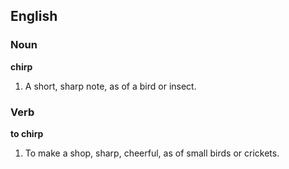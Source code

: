 ==English==

===Noun===

'''chirp'''

#A short, sharp note, as of a bird or insect.

===Verb===

'''to chirp'''

#To make a shop, sharp, cheerful, as of small birds or crickets.